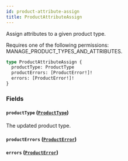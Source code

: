 ```yaml
---
id: product-attribute-assign
title: ProductAttributeAssign
---
```



Assign attributes to a given product type. 

Requires one of the following permissions: MANAGE_PRODUCT_TYPES_AND_ATTRIBUTES.

```graphql
type ProductAttributeAssign {
  productType: ProductType
  productErrors: [ProductError!]!
  errors: [ProductError!]!
}
```


### Fields

#### `productType` ([`ProductType`](../../../developer/api-reference/objects/product-type))

The updated product type.


#### `productErrors` ([`ProductError`](../../../developer/api-reference/objects/product-error))




#### `errors` ([`ProductError`](../../../developer/api-reference/objects/product-error))






